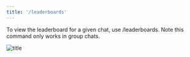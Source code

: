```yaml
---
title: '/leaderboards'
---
```


To view the leaderboard for a given chat, use /leaderboards. Note this command only works in group chats.

![title](/images/leaderboard_example.png)